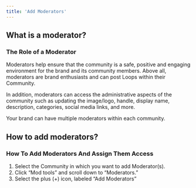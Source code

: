 ```yaml
---
title: 'Add Moderators'
---
```


## What is a moderator?

### The Role of a Moderator

Moderators help ensure that the community is a safe, positive and engaging  environment for the brand and its community members. Above all, moderators are brand enthusiasts and can post Loops within their Community. 

In addition, moderators can access the administrative aspects of the community such as updating the image/logo, handle, display name, description, categories, social media links, and more.

Your brand can have multiple moderators within each community.

## How to add moderators?

### How To Add Moderators And Assign Them Access

1. Select the Community in which you want to add Moderator(s). 
2. Click “Mod tools” and scroll down to “Moderators.” 
3. Select the plus (+) icon, labeled “Add Moderators” 